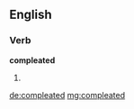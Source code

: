 ==English==

===Verb===
'''compleated'''

# {{past of|compleat}}

[[de:compleated]]
[[mg:compleated]]